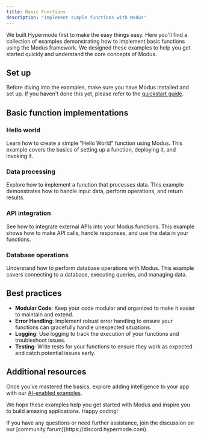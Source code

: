 ```yaml
---
title: Basic Functions
description: "Implement simple functions with Modus"
---
```


We built Hypermode first to make the easy things easy. Here you'll find a collection of examples
demonstrating how to implement basic functions using the Modus framework. We designed these examples
to help you get started quickly and understand the core concepts of Modus.

## Set up

Before diving into the examples, make sure you have Modus installed and set up. If you haven't done
this yet, please refer to the [quickstart guide](modus/quickstart).

## Basic function implementations

### Hello world

Learn how to create a simple "Hello World" function using Modus. This example covers the basics of
setting up a function, deploying it, and invoking it.

### Data processing

Explore how to implement a function that processes data. This example demonstrates how to handle
input data, perform operations, and return results.

### API integration

See how to integrate external APIs into your Modus functions. This example shows how to make API
calls, handle responses, and use the data in your functions.

### Database operations

Understand how to perform database operations with Modus. This example covers connecting to a
database, executing queries, and managing data.

## Best practices

- **Modular Code**: Keep your code modular and organized to make it easier to maintain and extend.
- **Error Handling**: Implement robust error handling to ensure your functions can gracefully handle
  unexpected situations.
- **Logging**: Use logging to track the execution of your functions and troubleshoot issues.
- **Testing**: Write tests for your functions to ensure they work as expected and catch potential
  issues early.

## Additional resources

Once you've mastered the basics, explore adding intelligence to your app with our
[AI-enabled examples](/modus/ai-enabled-apps).

We hope these examples help you get started with Modus and inspire you to build amazing
applications. Happy coding!

<Note>
  If you have any questions or need further assistance, join the discussion on
  our [community forum](https://discord.hypermode.com).
</Note>
